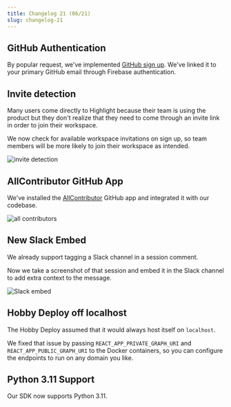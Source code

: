 ```yaml
---
title: Changelog 21 (06/21)
slug: changelog-21
---
```


## GitHub Authentication

By popular request, we've implemented [GitHub sign up](https://github.com/highlight/highlight/pull/5584). We've linked it to your primary GitHub email through Firebase authentication.

## Invite detection

Many users come directly to Highlight because their team is using the product but they don't realize that they need to come through an invite link in order to join their workspace.

We now check for available workspace invitations on sign up, so team members will be more likely to join their workspace as intended.

![invite detection](/images/changelog/21/invite-detection.png)

## AllContributor GitHub App

We've installed the [AllContributor](https://allcontributors.org/docs/en/bot/installation) GitHub app and integrated it with our codebase.

![all contributors](/images/changelog/21/all-contributors.png)

## New Slack Embed

We already support tagging a Slack channel in a session comment.

Now we take a screenshot of that session and embed it in the Slack channel to add extra context to the message.

![Slack embed](/images/changelog/21/slack-embed.png)

## Hobby Deploy off localhost

The Hobby Deploy assumed that it would always host itself on `localhost`.

We fixed that issue by passing `REACT_APP_PRIVATE_GRAPH_URI` and `REACT_APP_PUBLIC_GRAPH_URI` to the Docker containers, so you can configure the endpoints to run on any domain you like.

## Python 3.11 Support

Our SDK now supports Python 3.11.
